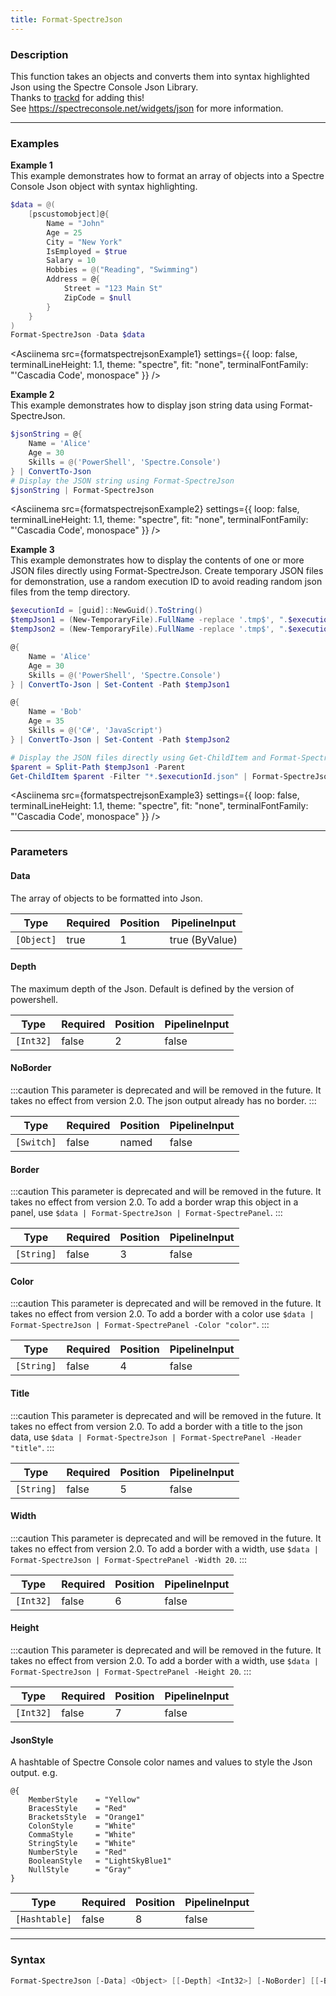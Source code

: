 ```yaml
---
title: Format-SpectreJson
---
```









### Description

This function takes an objects and converts them into syntax highlighted Json using the Spectre Console Json Library.  
Thanks to [trackd](https://github.com/trackd) for adding this!  
See https://spectreconsole.net/widgets/json for more information.



---


### Examples


**Example 1**  
This example demonstrates how to format an array of objects into a Spectre Console Json object with syntax highlighting.



```powershell
$data = @(
    [pscustomobject]@{
        Name = "John"
        Age = 25
        City = "New York"
        IsEmployed = $true
        Salary = 10
        Hobbies = @("Reading", "Swimming")
        Address = @{
            Street = "123 Main St"
            ZipCode = $null
        }
    }
)
Format-SpectreJson -Data $data
```
<Asciinema
    src={formatspectrejsonExample1}
    settings={{
        loop: false,
        terminalLineHeight: 1.1,
        theme: "spectre",
        fit: "none",
        terminalFontFamily: "'Cascadia Code', monospace"
    }}
/>


**Example 2**  
This example demonstrates how to display json string data using Format-SpectreJson.



```powershell
$jsonString = @{
    Name = 'Alice'
    Age = 30
    Skills = @('PowerShell', 'Spectre.Console')
} | ConvertTo-Json
# Display the JSON string using Format-SpectreJson
$jsonString | Format-SpectreJson
```
<Asciinema
    src={formatspectrejsonExample2}
    settings={{
        loop: false,
        terminalLineHeight: 1.1,
        theme: "spectre",
        fit: "none",
        terminalFontFamily: "'Cascadia Code', monospace"
    }}
/>


**Example 3**  
This example demonstrates how to display the contents of one or more JSON files directly using Format-SpectreJson.
Create temporary JSON files for demonstration, use a random execution ID to avoid reading random json files from the temp directory.



```powershell
$executionId = [guid]::NewGuid().ToString()
$tempJson1 = (New-TemporaryFile).FullName -replace '.tmp$', ".$executionId.json"
$tempJson2 = (New-TemporaryFile).FullName -replace '.tmp$', ".$executionId.json"

@{
    Name = 'Alice'
    Age = 30
    Skills = @('PowerShell', 'Spectre.Console')
} | ConvertTo-Json | Set-Content -Path $tempJson1

@{
    Name = 'Bob'
    Age = 35
    Skills = @('C#', 'JavaScript')
} | ConvertTo-Json | Set-Content -Path $tempJson2

# Display the JSON files directly using Get-ChildItem and Format-SpectreJson
$parent = Split-Path $tempJson1 -Parent
Get-ChildItem $parent -Filter "*.$executionId.json" | Format-SpectreJson
```
<Asciinema
    src={formatspectrejsonExample3}
    settings={{
        loop: false,
        terminalLineHeight: 1.1,
        theme: "spectre",
        fit: "none",
        terminalFontFamily: "'Cascadia Code', monospace"
    }}
/>


---


### Parameters
#### **Data**

The array of objects to be formatted into Json.






|Type      |Required|Position|PipelineInput |
|----------|--------|--------|--------------|
|`[Object]`|true    |1       |true (ByValue)|



#### **Depth**

The maximum depth of the Json. Default is defined by the version of powershell.






|Type     |Required|Position|PipelineInput|
|---------|--------|--------|-------------|
|`[Int32]`|false   |2       |false        |



#### **NoBorder**

:::caution
This parameter is deprecated and will be removed in the future. It takes no effect from version 2.0.
The json output already has no border.
:::






|Type      |Required|Position|PipelineInput|
|----------|--------|--------|-------------|
|`[Switch]`|false   |named   |false        |



#### **Border**

:::caution
This parameter is deprecated and will be removed in the future. It takes no effect from version 2.0.
To add a border wrap this object in a panel, use `$data | Format-SpectreJson | Format-SpectrePanel`.
:::






|Type      |Required|Position|PipelineInput|
|----------|--------|--------|-------------|
|`[String]`|false   |3       |false        |



#### **Color**

:::caution
This parameter is deprecated and will be removed in the future. It takes no effect from version 2.0.
To add a border with a color use `$data | Format-SpectreJson | Format-SpectrePanel -Color "color"`.
:::






|Type      |Required|Position|PipelineInput|
|----------|--------|--------|-------------|
|`[String]`|false   |4       |false        |



#### **Title**

:::caution
This parameter is deprecated and will be removed in the future. It takes no effect from version 2.0.
To add a border with a title to the json data, use `$data | Format-SpectreJson | Format-SpectrePanel -Header "title"`.
:::






|Type      |Required|Position|PipelineInput|
|----------|--------|--------|-------------|
|`[String]`|false   |5       |false        |



#### **Width**

:::caution
This parameter is deprecated and will be removed in the future. It takes no effect from version 2.0.
To add a border with a width, use `$data | Format-SpectreJson | Format-SpectrePanel -Width 20`.
:::






|Type     |Required|Position|PipelineInput|
|---------|--------|--------|-------------|
|`[Int32]`|false   |6       |false        |



#### **Height**

:::caution
This parameter is deprecated and will be removed in the future. It takes no effect from version 2.0.
To add a border with a width, use `$data | Format-SpectreJson | Format-SpectrePanel -Height 20`.
:::






|Type     |Required|Position|PipelineInput|
|---------|--------|--------|-------------|
|`[Int32]`|false   |7       |false        |



#### **JsonStyle**

A hashtable of Spectre Console color names and values to style the Json output.
e.g.
```
@{
    MemberStyle    = "Yellow"
    BracesStyle    = "Red"
    BracketsStyle  = "Orange1"
    ColonStyle     = "White"
    CommaStyle     = "White"
    StringStyle    = "White"
    NumberStyle    = "Red"
    BooleanStyle   = "LightSkyBlue1"
    NullStyle      = "Gray"
}
```






|Type         |Required|Position|PipelineInput|
|-------------|--------|--------|-------------|
|`[Hashtable]`|false   |8       |false        |





---


### Syntax
```powershell
Format-SpectreJson [-Data] <Object> [[-Depth] <Int32>] [-NoBorder] [[-Border] <String>] [[-Color] <String>] [[-Title] <String>] [[-Width] <Int32>] [[-Height] <Int32>] [[-JsonStyle] <Hashtable>] [<CommonParameters>]
```
